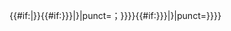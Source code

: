 <includeonly>{{#if:{{{p2010|}}}|{{ru-census2010|p2010={{{p2010}}}|punct=；}}}}{{#if:{{{p2002|{{{p02|}}}}}}|{{ru-census2002|{{{p2002|{{{p02}}}}}}|punct=；}}}}{{#if:{{{p1989|{{{p89|}}}}}}|{{su-census1989|{{{p1989|{{{p89}}}}}}|punct={{{punct|。}}}}}}}</includeonly><noinclude>{{template doc}}</noinclude>